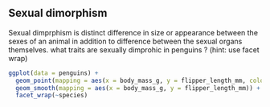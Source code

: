 ## Sexual dimorphism 
Sexual dimprphism is distinct difference in size or appearance between the sexes of an animal in addition to difference between the sexual organs themselves.
what traits are sexually dimprohic in penguins ? (hint: use facet wrap)
```r
ggplot(data = penguins) +
  geom_point(mapping = aes(x = body_mass_g, y = flipper_length_mm, color = species)) + 
  geom_smooth(mapping = aes(x = body_mass_g, y = flipper_length_mm)) + 
  facet_wrap(~species)
```
